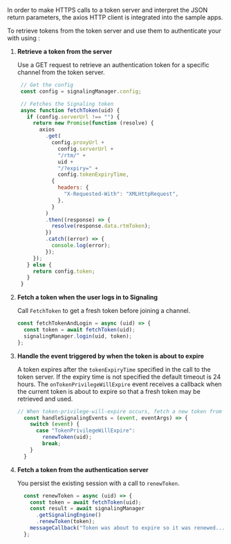 <PlatformWrapper platform="web">

In order to make HTTPS calls to a token server and interpret the JSON return parameters, the axios HTTP
  client is integrated into the sample apps.

To retrieve tokens from the token server and use them to authenticate your <Vpl k="CLIENT" /> with <Vg k="MESS" />
  using  <Vpd k="SDK" />:

1.  **Retrieve a token from the server**

    Use a GET request to retrieve an authentication token for a specific channel from the token server.

     ``` javascript
      // Get the config
      const config = signalingManager.config;

      // Fetches the Signaling token
      async function fetchToken(uid) {
        if (config.serverUrl !== "") {
          return new Promise(function (resolve) {
            axios
              .get(
                config.proxyUrl +
                  config.serverUrl +
                  "/rtm/" +
                  uid +
                  "/?expiry=" +
                  config.tokenExpiryTime,
                {
                  headers: {
                    "X-Requested-With": "XMLHttpRequest",
                  },
                }
              )
              .then((response) => {
                resolve(response.data.rtmToken);
              })
              .catch((error) => {
                console.log(error);
              });
          });
        } else {
          return config.token;
        }
      }
    ```

1.  **Fetch a token when the user logs in to Signaling**

    Call `FetchToken` to get a fresh token before joining a channel.

    ``` javascript
    const fetchTokenAndLogin = async (uid) => {
      const token = await fetchToken(uid);
      signalingManager.login(uid, token);
    };
    ```

1.  **Handle the event triggered by <Vg k="AGORA_BACKEND" /> when the token is about to expire**

    A token expires after the `tokenExpiryTime` specified in the call to the token server. If the expiry time
  is not specified the default timeout is 24 hours. The  `onTokenPrivilegeWillExpire` event receives a callback when
  the current token is about to expire so that a fresh token may be retrieved and used.

    ``` javascript
    // When token-privilege-will-expire occurs, fetch a new token from the server and call renewToken to renew the token.
      const handleSignalingEvents = (event, eventArgs) => {
        switch (event) {
          case "TokenPrivilegeWillExpire":
            renewToken(uid);
            break;
        }
      }
    ```

1. **Fetch a token from the authentication server**

    You persist the existing session with a call to `renewToken`.

    ``` javascript
      const renewToken = async (uid) => {
        const token = await fetchToken(uid);
        const result = await signalingManager
          .getSignalingEngine()
          .renewToken(token);
        messageCallback("Token was about to expire so it was renewed...")
      };
    ```

</PlatformWrapper>
